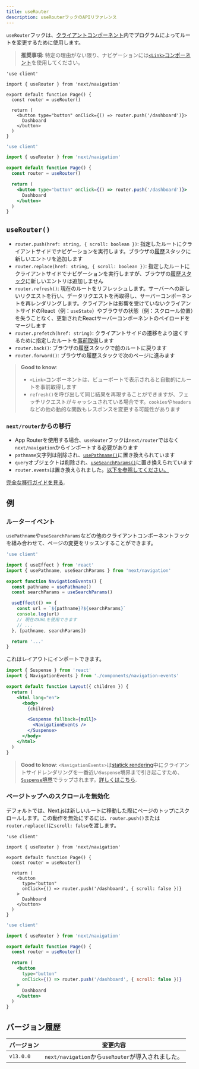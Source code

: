 ```yaml
---
title: useRouter
description: useRouterフックのAPIリファレンス
---
```


`useRouter`フックは、[クライアントコンポーネント](/docs/app/building-your-application/rendering/client-components)内でプログラムによってルートを変更するために使用します。

> **推奨事項:** 特定の理由がない限り、ナビゲーションには[`<Link>`コンポーネント](/docs/app/building-your-application/routing/linking-and-navigating#link-component)を使用してください。

<Tabs>
<TabItem value="tsx" label="TypeScript">

```tsx title="app/example-client-component.tsx" switcher
'use client'

import { useRouter } from 'next/navigation'

export default function Page() {
  const router = useRouter()

  return (
    <button type="button" onClick={() => router.push('/dashboard')}>
      Dashboard
    </button>
  )
}
```
</TabItem>
<TabItem value="jsx" label="JavaScript">

```jsx title="app/example-client-component.js" switcher
'use client'

import { useRouter } from 'next/navigation'

export default function Page() {
  const router = useRouter()

  return (
    <button type="button" onClick={() => router.push('/dashboard')}>
      Dashboard
    </button>
  )
}
```
</TabItem>
</Tabs>


## `useRouter()`

- `router.push(href: string, { scroll: boolean })`: 指定したルートにクライアントサイドでナビゲーションを実行します。ブラウザの[履歴](https://developer.mozilla.org/docs/Web/API/History_API)スタックに新しいエントリを追加します
- `router.replace(href: string, { scroll: boolean })`: 指定したルートにクライアントサイドでナビゲーションを実行しますが、ブラウザの[履歴スタック](https://developer.mozilla.org/docs/Web/API/History_API)に新しいエントリは追加しません
- `router.refresh()`: 現在のルートをリフレッシュします。サーバーへの新しいリクエストを行い、データリクエストを再取得し、サーバーコンポーネントを再レンダリングします。クライアントは影響を受けていないクライアントサイドのReact（例：`useState`）やブラウザの状態（例：スクロール位置）を失うことなく、更新されたReactサーバーコンポーネントのペイロードをマージします
- `router.prefetch(href: string)`: クライアントサイドの遷移をより速くするために指定したルートを[事前取得](/docs/app/building-your-application/routing/linking-and-navigating#2-prefetching)します
- `router.back()`: ブラウザの履歴スタックで前のルートに戻ります
- `router.forward()`: ブラウザの履歴スタックで次のページに進みます

> **Good to know**:
>
> - `<Link>`コンポーネントは、ビューポートで表示されると自動的にルートを事前取得します
> - `refresh()`を呼び出して同じ結果を再現することができますが、フェッチリクエストがキャッシュされている場合です。`cookies`や`headers`などの他の動的な関数もレスポンスを変更する可能性があります

### `next/router`からの移行

- App Routerを使用する場合、`useRouter`フックは`next/router`ではなく`next/navigation`からインポートする必要があります
- `pathname`文字列は削除され、[`usePathname()`](/docs/app/api-reference/functions/use-pathname)に置き換えられています
- `query`オブジェクトは削除され、[`useSearchParams()`](/docs/app/api-reference/functions/use-search-params)に置き換えられています
- `router.events`は置き換えられました。[以下を参照してください。](#router-events)

[完全な移行ガイドを見る](/docs/app/building-your-application/upgrading/app-router-migration).

## 例

### ルーターイベント

`usePathname`や`useSearchParams`などの他のクライアントコンポーネントフックを組み合わせて、ページの変更をリッスンすることができます。

```jsx title="app/components/navigation-events.js"
'use client'

import { useEffect } from 'react'
import { usePathname, useSearchParams } from 'next/navigation'

export function NavigationEvents() {
  const pathname = usePathname()
  const searchParams = useSearchParams()

  useEffect(() => {
    const url = `${pathname}?${searchParams}`
    console.log(url)
    // 現在のURLを使用できます
    // ...
  }, [pathname, searchParams])

  return '...'
}
```

これはレイアウトにインポートできます。

```jsx title="app/layout.js" highlight={2,10-12}
import { Suspense } from 'react'
import { NavigationEvents } from './components/navigation-events'

export default function Layout({ children }) {
  return (
    <html lang="en">
      <body>
        {children}

        <Suspense fallback={null}>
          <NavigationEvents />
        </Suspense>
      </body>
    </html>
  )
}
```

> **Good to know**: `<NavigationEvents>`は[statick rendering](/docs/app/building-your-application/rendering/server-components#static-rendering-default)中にクライアントサイドレンダリングを一番近い`Suspense`境界まで引き起こすため、[`Suspense`境界](/docs/app/building-your-application/routing/loading-ui-and-streaming#example)でラップされます。[詳しくはこちら](/docs/app/api-reference/functions/use-search-params#behavior).

### ページトップへのスクロールを無効化

デフォルトでは、Next.jsは新しいルートに移動した際にページのトップにスクロールします。この動作を無効にするには、`router.push()`または`router.replace()`に`scroll: false`を渡します。

<Tabs>
<TabItem value="tsx" label="TypeScript">

```tsx title="app/example-client-component.tsx" switcher
'use client'

import { useRouter } from 'next/navigation'

export default function Page() {
  const router = useRouter()

  return (
    <button
      type="button"
      onClick={() => router.push('/dashboard', { scroll: false })}
    >
      Dashboard
    </button>
  )
}
```
</TabItem>
<TabItem value="jsx" label="JavaScript">

```jsx title="app/example-client-component.jsx" switcher
'use client'

import { useRouter } from 'next/navigation'

export default function Page() {
  const router = useRouter()

  return (
    <button
      type="button"
      onClick={() => router.push('/dashboard', { scroll: false })}
    >
      Dashboard
    </button>
  )
}
```
</TabItem>
</Tabs>


## バージョン履歴

| バージョン   | 変更内容                                      |
| --------- | ---------------------------------------------- |
| `v13.0.0` | `next/navigation`から`useRouter`が導入されました。 | 